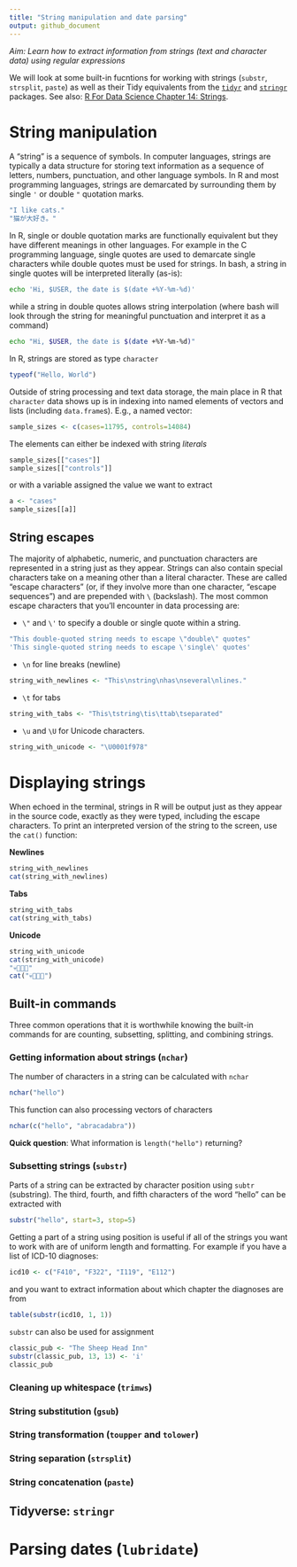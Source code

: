 ```yaml
---
title: "String manipulation and date parsing"
output: github_document
---
```


*Aim: Learn how to extract information from strings (text and character data) using regular expressions*

We will look at some built-in fucntions for working with strings (`substr`, `strsplit`, `paste`) as well as their Tidy equivalents from the [`tidyr`](https://tidyr.tidyverse.org) and [`stringr`](https://stringr.tidyverse.org) packages. See also: [R For Data Science Chapter 14: Strings](https://r4ds.had.co.nz/strings.html).

# String manipulation

A "string" is a sequence of symbols. In computer languages, strings are typically a data structure for storing text information as a sequence of letters, numbers, punctuation, and other language symbols. In R and most programming languages, strings are demarcated by surrounding them by single `'` or double `"` quotation marks.

```r
"I like cats."
"猫が大好き。"
```

In R, single or double quotation marks are functionally equivalent but they have different meanings in other languages. For example in the C programming language, single quotes are used to demarcate single characters while double quotes must be used for strings. In bash, a string in single quotes will be interpreted literally (as-is):

```bash
echo 'Hi, $USER, the date is $(date +%Y-%m-%d)'
```
while a string in double quotes allows string interpolation (where bash will look through the string for meaningful punctuation and interpret it as a command)
```bash
echo "Hi, $USER, the date is $(date +%Y-%m-%d)"
```

In R, strings are stored as type `character`
```r
typeof("Hello, World")
```

Outside of string processing and text data storage, the main place in R that `character` data shows up is in indexing into named elements of vectors and lists (including `data.frame`s). E.g., a named vector:

```r
sample_sizes <- c(cases=11795, controls=14084)
```

The elements can either be indexed with string _literals_
```r
sample_sizes[["cases"]]
sample_sizes[["controls"]]
```

or with a variable assigned the value we want to extract
```r
a <- "cases"
sample_sizes[[a]]
```

## String escapes

The majority of alphabetic, numeric, and punctuation characters are represented in a string just as they appear. Strings can also contain special characters take on a meaning other than a literal character. These are called "escape characters" (or, if they involve more than one character, "escape sequences") and are prepended with `\` (backslash). The most common escape characters that you'll encounter in data processing are:

- `\"` and `\'` to specify a double or single quote within a string.
```r
"This double-quoted string needs to escape \"double\" quotes"
'This single-quoted string needs to escape \'single\' quotes'
```
- `\n` for line breaks (newline)
```r
string_with_newlines <- "This\nstring\nhas\nseveral\nlines."
```
- `\t` for tabs
```r
string_with_tabs <- "This\tstring\tis\ttab\tseparated"
```
- `\u` and `\U` for Unicode characters.
```r
string_with_unicode <- "\U0001f978"
```


# Displaying strings

When echoed in the terminal, strings in R will be output just as they appear in the source code, exactly as they were typed, including the escape characters. To print an interpreted version of the string to the screen, use the `cat()` function:

**Newlines**
```r
string_with_newlines
cat(string_with_newlines)
```

**Tabs**
```r
string_with_tabs
cat(string_with_tabs)
```

**Unicode**
```r
string_with_unicode
cat(string_with_unicode)
"💀👻🐶🐱"
cat("💀👻🐶🐱")
```

## Built-in commands

Three common operations that it is worthwhile knowing the built-in commands for are counting, subsetting, splitting, and combining strings.

### Getting information about strings (`nchar`)

The number of characters in a string can be calculated with `nchar`

```r
nchar("hello")
```
This function can also processing vectors of characters
```r
nchar(c("hello", "abracadabra"))
```

**Quick question**: What information is `length("hello")` returning?

### Subsetting strings (`substr`)

Parts of a string can be extracted by character position using `subtr` (substring). The third, fourth, and fifth characters of the word "hello" can be extracted with
```r
substr("hello", start=3, stop=5)
```
Getting a part of a string using position is useful if all of the strings you want to work with are of uniform length and formatting. For example if you have a list of ICD-10 diagnoses:

```r
icd10 <- c("F410", "F322", "I119", "E112")
```
and you want to extract information about which chapter the diagnoses are from
```r
table(substr(icd10, 1, 1))
```

`substr` can also be used for assignment
```r
classic_pub <- "The Sheep Head Inn"
substr(classic_pub, 13, 13) <- 'i'
classic_pub
```

### Cleaning up whitespace (`trimws`)

### String substitution (`gsub`)

### String transformation (`toupper` and `tolower`)

### String separation (`strsplit`)

### String concatenation (`paste`)

## Tidyverse: `stringr`

# Parsing dates (`lubridate`)

